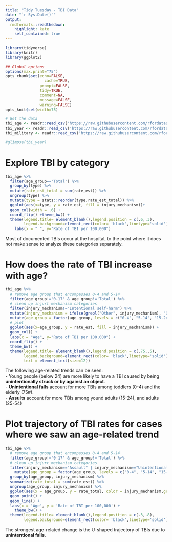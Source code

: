 ```yaml
---
title: "Tidy Tuesday - TBI Data"
date: "`r Sys.Date()`"
output:
  rmdformats::readthedown:
    highlight: kate
    self_contained: true
---
```


```r
library(tidyverse)
library(knitr)
library(ggplot2)

## Global options
options(max.print="75")
opts_chunk$set(echo=FALSE,
	             cache=TRUE,
               prompt=FALSE,
               tidy=TRUE,
               comment=NA,
               message=FALSE,
               warning=FALSE)
opts_knit$set(width=75)
```

```r
# Get the data
tbi_age <- readr::read_csv('https://raw.githubusercontent.com/rfordatascience/tidytuesday/master/data/2020/2020-03-24/tbi_age.csv')
tbi_year <- readr::read_csv('https://raw.githubusercontent.com/rfordatascience/tidytuesday/master/data/2020/2020-03-24/tbi_year.csv')
tbi_military <- readr::read_csv('https://raw.githubusercontent.com/rfordatascience/tidytuesday/master/data/2020/2020-03-24/tbi_military.csv')

#glimpse(tbi_year)
```


# Explore TBI by category
```r
tbi_age %>%
  filter(age_group=='Total') %>%
  group_by(type) %>%
  mutate(rate_est_total = sum(rate_est)) %>%
  ungroup(type) %>%
  mutate(type = stats::reorder(type,rate_est_total)) %>%
  ggplot(aes(x=type, y = rate_est, fill = injury_mechanism))+
  geom_col(width = .6) +
  coord_flip() +theme_bw() +
  theme(legend.title= element_blank(),legend.position = c(.6,.3),
        legend.background=element_rect(color= 'black',linetype='solid')) + 
    labs(x = " ", y="Rate of TBI per 100,000")

```
Most of documented TBIs occur at the hospital, to the point where it does not make sense to analyze these categories separately. 


# How does the rate of TBI increase with age?
```r
tbi_age %>%
  # remove age group that encompasses 0-4 and 5-14
  filter(age_group!='0-17' & age_group!='Total') %>%
  # clean up injurt mechanism categories 
  filter(injury_mechanism!="Intentional self-harm") %>% 
  mutate(injury_mechanism = ifelse(grepl("Other", injury_mechanism), "Other", injury_mechanism)) %>%
  mutate(age_group = factor(age_group, levels = c("0-4", "5-14", "15-24", "25-34", "35-44", "45-54", "55-64", "65-74", "75+"))) %>%
  # plot
  ggplot(aes(x=age_group, y = rate_est, fill = injury_mechanism)) + 
  geom_col() +
  labs(x = "Age", y="Rate of TBI per 100,000") + 
  coord_flip() + 
  theme_bw() +
  theme(legend.title= element_blank(),legend.position = c(.75,.5),
        legend.background=element_rect(color= 'black',linetype='solid'),
        text = element_text(size=12))

```
The following age-related trends can be seen:  
- Young people (below 24) are more likely to have a TBI caused by being <b>unintentionally struck or by against an object</b>.  
- <b>Unintentional falls</b> account for more TBIs among toddlers (0-4) and the elderly (75#).  
- <b>Assults</b> account for more TBIs among yound adults (15-24), and adults (25-54)

# Plot trajectory of TBI rates for cases where we saw an age-related trend
```r

tbi_age %>%
  # remove age group that encompasses 0-4 and 5-14
  filter(age_group!='0-17' & age_group!='Total') %>%
  # clean up injurt mechanism categories 
  filter(injury_mechanism=="Assault" | injury_mechanism=="Unintentionally struck by or against an object" | injury_mechanism=="Unintentional Falls") %>% 
    mutate(age_group = factor(age_group, levels = c("0-4", "5-14", "15-24", "25-34", "35-44", "45-54", "55-64", "65-74", "75+"))) %>%
  group_by(age_group, injury_mechanism) %>%
  summarize(rate_total = sum(rate_est)) %>%
  ungroup(age_group, injury_mechanism) %>%
  ggplot(aes(x = age_group, y = rate_total, color = injury_mechanism,group=injury_mechanism)) + 
  geom_point() + 
  geom_line() + 
  labs(x = 'Age', y = 'Rate of TBI per 100,000') + 
    theme_bw() +
  theme(legend.title= element_blank(),legend.position = c(.3,.8),
        legend.background=element_rect(color= 'black',linetype='solid'), text = element_text(size=14))
```
The strongest age-related change is the U-shaped trajectory of TBIs due to <b> unintentional falls</b>.
